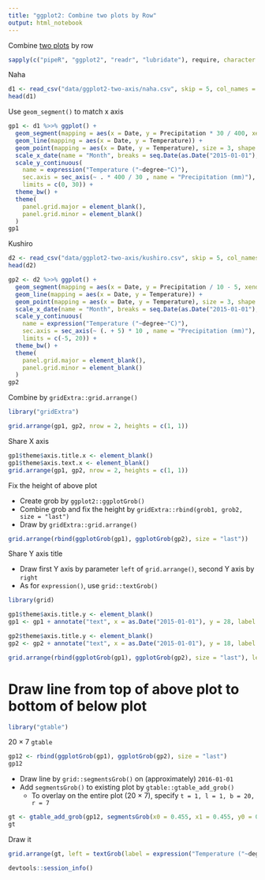 ```yaml
---
title: "ggplot2: Combine two plots by Row"
output: html_notebook
---
```


Combine [two plots](https://whatalnk.github.io/r-tips/ggplot2-secondary-y-axis.nb.html) by row

```r
sapply(c("pipeR", "ggplot2", "readr", "lubridate"), require, character.only = TRUE)
```
Naha
```r
d1 <- read_csv("data/ggplot2-two-axis/naha.csv", skip = 5, col_names = c("Date", "Temperature", "Precipitation"), col_types = cols(col_date(format = "%Y/%m"), "d", "_", "_", "d", "_", "_", "_"), locale = locale(encoding = "SJIS"))
head(d1)
```

Use `geom_segment()` to match x axis

```r
gp1 <- d1 %>>% ggplot() + 
  geom_segment(mapping = aes(x = Date, y = Precipitation * 30 / 400, xend = Date, yend = 0), size = 11, lineend = "butt", colour = gray(0.5)) + 
  geom_line(mapping = aes(x = Date, y = Temperature)) + 
  geom_point(mapping = aes(x = Date, y = Temperature), size = 3, shape = 21, fill = "white") + 
  scale_x_date(name = "Month", breaks = seq.Date(as.Date("2015-01-01"), as.Date("2015-12-31"), by = "1 month"), labels = function(date){return(month(date, label = TRUE))}) + 
  scale_y_continuous(
    name = expression("Temperature ("~degree~"C)"), 
    sec.axis = sec_axis(~ . * 400 / 30 , name = "Precipitation (mm)"), 
    limits = c(0, 30)) + 
  theme_bw() + 
  theme(
    panel.grid.major = element_blank(), 
    panel.grid.minor = element_blank()
  )
gp1
```

Kushiro
```r
d2 <- read_csv("data/ggplot2-two-axis/kushiro.csv", skip = 5, col_names = c("Date", "Temperature", "Precipitation"), col_types = cols(col_date(format = "%Y/%m"), "d", "_", "_", "d", "_", "_", "_"), locale = locale(encoding = "SJIS"))
head(d2)
```

```r
gp2 <- d2 %>>% ggplot() + 
  geom_segment(mapping = aes(x = Date, y = Precipitation / 10 - 5, xend = Date, yend = -5), size = 11, lineend = "butt", colour = gray(0.5)) +
  geom_line(mapping = aes(x = Date, y = Temperature)) +
  geom_point(mapping = aes(x = Date, y = Temperature), size = 3, shape = 21, fill = "white") +
  scale_x_date(name = "Month", breaks = seq.Date(as.Date("2015-01-01"), as.Date("2015-12-31"), by = "1 month"), labels = function(date){return(month(date, label = TRUE))}) +
  scale_y_continuous(
    name = expression("Temperature ("~degree~"C)"),
    sec.axis = sec_axis(~ (. + 5) * 10 , name = "Precipitation (mm)"),
    limits = c(-5, 20)) +
  theme_bw() +
  theme(
    panel.grid.major = element_blank(),
    panel.grid.minor = element_blank()
  )
gp2
```

Combine by `gridExtra::grid.arrange()`

```r
library("gridExtra")
```
```r
grid.arrange(gp1, gp2, nrow = 2, heights = c(1, 1))
```

Share X axis
```r
gp1$theme$axis.title.x <- element_blank()
gp1$theme$axis.text.x <- element_blank()
grid.arrange(gp1, gp2, nrow = 2, heights = c(1, 1))
```

Fix the height of above plot

* Create grob by `ggplot2::ggplotGrob()` 
* Combine grob and fix the height by `gridExtra::rbind(grob1, grob2, size = "last")`
* Draw by `gridExtra::grid.arrange()`

```r
grid.arrange(rbind(ggplotGrob(gp1), ggplotGrob(gp2), size = "last"))
```

Share Y axis title

* Draw first Y axis by parameter `left` of `grid.arrange()`, second Y axis by `right`
* As for `expression()`, use `grid::textGrob()`

```r
library(grid)
```
```r
gp1$theme$axis.title.y <- element_blank()
gp1 <- gp1 + annotate("text", x = as.Date("2015-01-01"), y = 28, label = "Naha", hjust = 0)

gp2$theme$axis.title.y <- element_blank()
gp2 <- gp2 + annotate("text", x = as.Date("2015-01-01"), y = 18, label = "Kushiro", hjust = 0)

grid.arrange(rbind(ggplotGrob(gp1), ggplotGrob(gp2), size = "last"), left = textGrob(label = expression("Temperature ("~degree~"C)"), rot = 90), right = "Precipitation (mm)")
```

# Draw line from top of above plot to bottom of below plot
```r
library("gtable")
```

20 $\times$ 7 `gtable`

```r
gp12 <- rbind(ggplotGrob(gp1), ggplotGrob(gp2), size = "last")
gp12
```

* Draw line by `grid::segmentsGrob()` on  (approximately) `2016-01-01`
* Add `segmentsGrob()` to existing plot by `gtable::gtable_add_grob()`
    * To overlay on the entire plot (20 $\times$ 7), specify `t = 1, l = 1, b = 20, r = 7`

```r
gt <- gtable_add_grob(gp12, segmentsGrob(x0 = 0.455, x1 = 0.455, y0 = 0.1, y1 = 0.98, gp=gpar(lty="dashed")), t = 1, l = 1, b = 20, r = 7, z = 1)
gt
```

Draw it
```r
grid.arrange(gt, left = textGrob(label = expression("Temperature ("~degree~"C)"), rot = 90), right = "Precipitation (mm)")
```

```r
devtools::session_info()
```